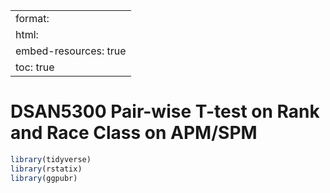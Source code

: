 
---
format:
  html:
    embed-resources: true
    toc: true
---

# DSAN5300 Pair-wise T-test on Rank and Race Class on APM/SPM

```r
library(tidyverse)
library(rstatix)
library(ggpubr)

```

